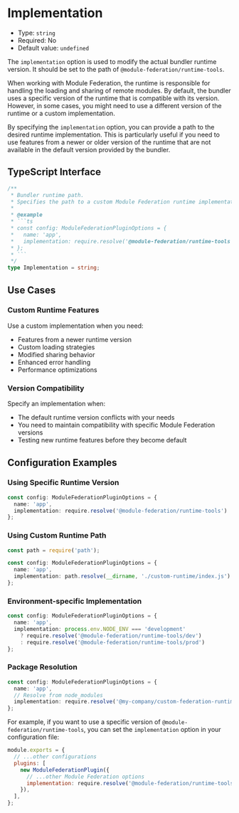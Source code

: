 # Implementation

- Type: `string`
- Required: No
- Default value: `undefined`

The `implementation` option is used to modify the actual bundler runtime version. It should be set to the path of `@module-federation/runtime-tools`.

When working with Module Federation, the runtime is responsible for handling the loading and sharing of remote modules. By default, the bundler uses a specific version of the runtime that is compatible with its version. However, in some cases, you might need to use a different version of the runtime or a custom implementation.

By specifying the `implementation` option, you can provide a path to the desired runtime implementation. This is particularly useful if you need to use features from a newer or older version of the runtime that are not available in the default version provided by the bundler.

## TypeScript Interface

```ts
/**
 * Bundler runtime path.
 * Specifies the path to a custom Module Federation runtime implementation.
 * 
 * @example
 * ```ts
 * const config: ModuleFederationPluginOptions = {
 *   name: 'app',
 *   implementation: require.resolve('@module-federation/runtime-tools')
 * };
 * ```
 */
type Implementation = string;
```

## Use Cases

### Custom Runtime Features
Use a custom implementation when you need:
- Features from a newer runtime version
- Custom loading strategies
- Modified sharing behavior
- Enhanced error handling
- Performance optimizations

### Version Compatibility
Specify an implementation when:
- The default runtime version conflicts with your needs
- You need to maintain compatibility with specific Module Federation versions
- Testing new runtime features before they become default

## Configuration Examples

### Using Specific Runtime Version

```ts
const config: ModuleFederationPluginOptions = {
  name: 'app',
  implementation: require.resolve('@module-federation/runtime-tools')
};
```

### Using Custom Runtime Path

```ts
const path = require('path');

const config: ModuleFederationPluginOptions = {
  name: 'app',
  implementation: path.resolve(__dirname, './custom-runtime/index.js')
};
```

### Environment-specific Implementation

```ts
const config: ModuleFederationPluginOptions = {
  name: 'app',
  implementation: process.env.NODE_ENV === 'development'
    ? require.resolve('@module-federation/runtime-tools/dev')
    : require.resolve('@module-federation/runtime-tools/prod')
};
```

### Package Resolution

```ts
const config: ModuleFederationPluginOptions = {
  name: 'app',
  // Resolve from node_modules
  implementation: require.resolve('@my-company/custom-federation-runtime')
};
```

For example, if you want to use a specific version of `@module-federation/runtime-tools`, you can set the `implementation` option in your configuration file:

```javascript
module.exports = {
  // ...other configurations
  plugins: [
    new ModuleFederationPlugin({
      // ...other Module Federation options
      implementation: require.resolve('@module-federation/runtime-tools'),
    }),
  ],
};
```
